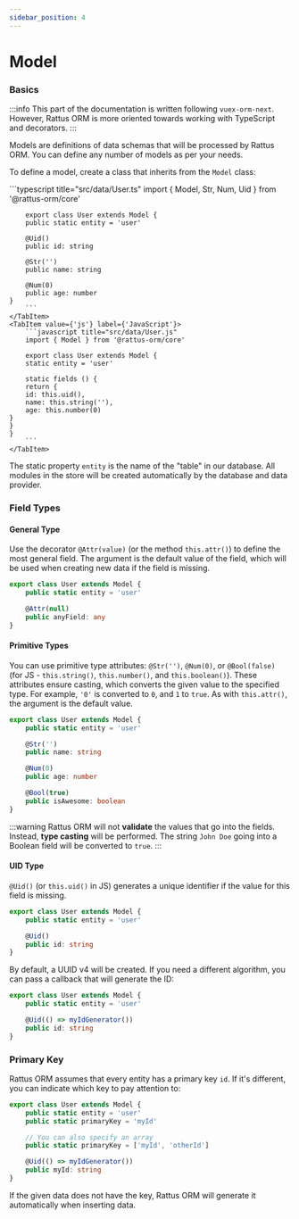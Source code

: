 ```yaml
---
sidebar_position: 4
---
```


# Model

### Basics

:::info
This part of the documentation is written following `vuex-orm-next`.
However, Rattus ORM is more oriented towards working with
TypeScript and decorators.
:::

Models are definitions of data schemas that will be
processed by Rattus ORM. You can define any number
of models as per your needs.

To define a model, create a class that inherits
from the `Model` class:

<Tabs>
    <TabItem value={'ts'} label={'TypeScript'}>
        ```typescript title="src/data/User.ts"
        import { Model, Str, Num, Uid } from '@rattus-orm/core'

        export class User extends Model {
        public static entity = 'user'

        @Uid()
        public id: string

        @Str('')
        public name: string

        @Num(0)
        public age: number
    }
        ```
    </TabItem>
    <TabItem value={'js'} label={'JavaScript'}>
        ```javascript title="src/data/User.js"
        import { Model } from '@rattus-orm/core'

        export class User extends Model {
        static entity = 'user'

        static fields () {
        return {
        id: this.uid(),
        name: this.string(''),
        age: this.number(0)
    }
    }
    }
        ```
    </TabItem>
</Tabs>

The static property `entity` is the name of the "table" in
our database. All modules in the store will be created
automatically by the database and data provider.

### Field Types

#### General Type

Use the decorator `@Attr(value)` (or the method `this.attr()`) to define the most
general field. The argument is the default value of the field,
which will be used when creating new data if the field is missing.

```typescript
export class User extends Model {
    public static entity = 'user'

    @Attr(null)
    public anyField: any
}
```

#### Primitive Types
You can use primitive type attributes:
`@Str('')`, `@Num(0)`, or `@Bool(false)`
(for JS - `this.string()`, `this.number()`, and `this.boolean()`).
These attributes ensure casting, which
converts the given value to the specified type.
For example, `'0'` is converted to `0`, and `1` to `true`.
As with `this.attr()`, the argument is the
default value.

```typescript
export class User extends Model {
    public static entity = 'user'

    @Str('')
    public name: string

    @Num(0)
    public age: number

    @Bool(true)
    public isAwesome: boolean
}
```

:::warning
Rattus ORM will not **validate** the values that
go into the fields. Instead, **type casting** will be performed.
The string `John Doe` going into a Boolean field will be
converted to `true`.
:::

#### UID Type
`@Uid()`  (or `this.uid()` in JS) generates a unique
identifier if the value for this field is missing.

```typescript
export class User extends Model {
    public static entity = 'user'

    @Uid()
    public id: string
}
```
By default, a UUID v4 will be created. If you need a different
algorithm, you can pass a callback that will generate
the ID:

```typescript
export class User extends Model {
    public static entity = 'user'

    @Uid(() => myIdGenerator())
    public id: string
}
```

### Primary Key
Rattus ORM assumes that every entity has a
primary key `id`. If it's different, you can
indicate which key to pay attention to:
```typescript
export class User extends Model {
    public static entity = 'user'
    public static primaryKey = 'myId'

    // You can also specify an array
    public static primaryKey = ['myId', 'otherId']

    @Uid(() => myIdGenerator())
    public myId: string
}
```

If the given data does not have the key, Rattus ORM
will generate it automatically when inserting data.

